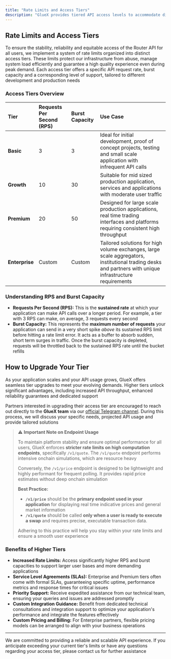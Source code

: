 ```yaml
---
title: "Rate Limits and Access Tiers"
description: "GlueX provides tiered API access levels to accommodate diverse integration requirements, from initial prototyping and testing to high frequency, large scale production deployments. These tiers ensure fair resource allocation and optimal service performance for all partners."
---
```


## Rate Limits and Access Tiers

To ensure the stability, reliability and equitable access of the Router API for all users, we implement a system of rate limits organized into distinct access tiers. These limits protect our infrastructure from abuse, manage system load efficiently and guarantee a high quality experience even during peak demand. Each access tier offers a specific API request rate, burst capacity and a corresponding level of support, tailored to different development and production needs

### Access Tiers Overview

| Tier           | Requests Per Second (RPS) | Burst Capacity | Use Case                                                                                                                                                |
| :------------- | :------------------------ | :------------- | :------------------------------------------------------------------------------------------------------------------------------------------------------ |
| **Basic**      | 3                         | 3              | Ideal for initial development, proof of concept projects, testing and small scale application with infrequent API calls                                 |
| **Growth**     | 10                        | 30             | Suitable for mid sized production application, services and applications with moderate user traffic                                                     |
| **Premium**    | 20                        | 50             | Designed for large scale production applications, real time trading interfaces and platforms requiring consistent high throughput                       |
| **Enterprise** | Custom                    | Custom         | Tailored solutions for high volume exchanges, large scale aggregators, institutional trading desks and partners with unique infrastructure requirements |

### Understanding RPS and Burst Capacity

- **Requests Per Second (RPS):** This is the **sustained rate** at which your application can make API calls over a longer period. For example, a tier with 3 RPS can make, on average, 3 requests every second
- **Burst Capacity:** This represents the **maximum number of requests** your application can send in a very short spike _above_ its sustained RPS limit before hitting a rate limit error. It acts as a buffer to absorb sudden, short term surges in traffic. Once the burst capacity is depleted, requests will be throttled back to the sustained RPS rate until the bucket refills

## How to Upgrade Your Tier

As your application scales and your API usage grows, GlueX offers seamless tier upgrades to meet your evolving demands. Higher tiers unlock significant advantages, including increased API throughput, enhanced reliability guarantees and dedicated support

Partners interested in upgrading their access tier are encouraged to reach out directly to the **GlueX team** via our [official Telegram channel](https://t.me/+_VmO_gIrNjxiZWE0). During this process, we will discuss your specific needs, projected API usage and provide tailored solutions

> ⚠️ **Important Note on Endpoint Usage**
>
> To maintain platform stability and ensure optimal performance for all users, GlueX enforces **stricter rate limits on high computation endpoints**, specifically `/v1/quote`. The `/v1/quote` endpoint performs intensive onchain simulations, which are resource heavy
>
> Conversely, the `/v1/price` endpoint is designed to be lightweight and highly performant for frequent polling. It provides rapid price estimates without deep onchain simulation
>
> **Best Practice:**
>
> - **`/v1/price`** should be the **primary endpoint used in your application** for displaying real time indicative prices and general market information
> - **`/v1/quote`** should be called **only when a user is ready to execute a swap** and requires precise, executable transaction data.
>
> Adhering to this practice will help you stay within your rate limits and ensure a smooth user experience

### Benefits of Higher Tiers

- **Increased Rate Limits:** Access significantly higher RPS and burst capacities to support larger user bases and more demanding applications
- **Service Level Agreements (SLAs):** Enterprise and Premium tiers often come with formal SLAs, guaranteeing specific uptime, performance metrics and response times for critical issues
- **Priority Support:** Receive expedited assistance from our technical team, ensuring your queries and issues are addressed promptly
- **Custom Integration Guidance:** Benefit from dedicated technical consultations and integration support to optimize your application's performance and integrate the features effectively
- **Custom Pricing and Billing:** For Enterprise partners, flexible pricing models can be arranged to align with your business operations

---

We are committed to providing a reliable and scalable API experience. If you anticipate exceeding your current tier's limits or have any questions regarding your access tier, please contact us for further assistance
